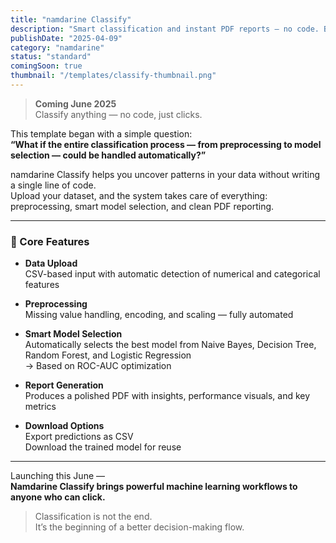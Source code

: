 ```yaml
---
title: "namdarine Classify"
description: "Smart classification and instant PDF reports — no code. Built with clicks. Guided by flow."
publishDate: "2025-04-09"
category: "namdarine"
status: "standard"
comingSoon: true
thumbnail: "/templates/classify-thumbnail.png"
---
```


> **Coming June 2025**  
> Classify anything — no code, just clicks.

This template began with a simple question:  
**“What if the entire classification process — from preprocessing to model selection — could be handled automatically?”**  

namdarine Classify helps you uncover patterns in your data without writing a single line of code.  
Upload your dataset, and the system takes care of everything: preprocessing, smart model selection, and clean PDF reporting.

---

### 🔧 Core Features

- **Data Upload**  
  CSV-based input with automatic detection of numerical and categorical features

- **Preprocessing**  
  Missing value handling, encoding, and scaling — fully automated

- **Smart Model Selection**  
  Automatically selects the best model from Naive Bayes, Decision Tree, Random Forest, and Logistic Regression  
  → Based on ROC-AUC optimization

- **Report Generation**  
  Produces a polished PDF with insights, performance visuals, and key metrics

- **Download Options**  
  Export predictions as CSV  
  Download the trained model for reuse

---

Launching this June —  
**Namdarine Classify brings powerful machine learning workflows to anyone who can click.**

> Classification is not the end.  
> It’s the beginning of a better decision-making flow.
